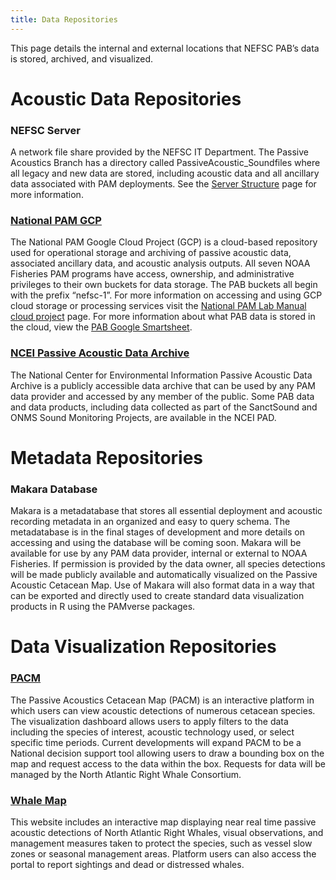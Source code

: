 ```yaml
---
title: Data Repositories
---
```


This page details the internal and external locations that NEFSC PAB’s data is stored, archived, and visualized. 

# Acoustic Data Repositories

### NEFSC Server

A network file share provided by the NEFSC IT Department. The Passive Acoustics Branch has a directory called PassiveAcoustic\_Soundfiles where all legacy and new data are stored, including acoustic data and all ancillary data associated with PAM deployments. See the [Server Structure](/content/DataManagement/PA_soundfiles.qmd) page for more information.

### [National PAM GCP](https://console.cloud.google.com/storage/browser?forceOnBucketsSortingFiltering=true&cloudshell=true&project=ggn-nmfs-pamdata-prod-1&prefix&forceOnObjectsSortingFiltering=false)

The National PAM Google Cloud Project (GCP) is a cloud-based repository used for operational storage and archiving of passive acoustic data, associated ancillary data, and acoustic analysis outputs. All seven NOAA Fisheries PAM programs have access, ownership, and administrative privileges to their own buckets for data storage. The PAB buckets all begin with the prefix “nefsc-1”. For more information on accessing and using GCP cloud storage or processing services visit the [National PAM Lab Manual cloud project](https://nmfs-ost.github.io/PAM-Cloud/) page. For more information about what PAB data is stored in the cloud, view the [PAB Google Smartsheet](https://app.smartsheetgov.com/reports/rxWW9WJQmjx52FC8fqQ8m7RXpVjGJgc8fg9pGgC1?view=grid). 

### [NCEI Passive Acoustic Data Archive](https://www.ncei.noaa.gov/products/passive-acoustic-data)

The National Center for Environmental Information Passive Acoustic Data Archive is a publicly accessible data archive that can be used by any PAM data provider and accessed by any member of the public. Some PAB data and data products, including data collected as part of the SanctSound and ONMS Sound Monitoring Projects, are available in the NCEI PAD. 

# Metadata Repositories

### Makara Database

Makara is a metadatabase that stores all essential deployment and acoustic recording metadata in an organized and easy to query schema. The metadatabase is in the final stages of development and more details on accessing and using the database will be coming soon. Makara will be available for use by any PAM data provider, internal or external to NOAA Fisheries. If permission is provided by the data owner, all species detections will be made publicly available and automatically visualized on the Passive Acoustic Cetacean Map. Use of Makara will also format data in a way that can be exported and directly used to create standard data visualization products in R using the PAMverse packages. 

# Data Visualization Repositories

### [PACM](https://apps-nefsc.fisheries.noaa.gov/pacm/#/narw)

The Passive Acoustics Cetacean Map (PACM) is an interactive platform in which users can view acoustic detections of numerous cetacean species. The visualization dashboard allows users to apply filters to the data including the species of interest, acoustic technology used, or select specific time periods. Current developments will expand PACM to be a National decision support tool allowing users to draw a bounding box on the map and request access to the data within the box. Requests for data will be managed by the North Atlantic Right Whale Consortium. 

### [Whale Map](https://whalemap.org/)

This website includes an interactive map displaying near real time passive acoustic detections of North Atlantic Right Whales, visual observations, and management measures taken to protect the species, such as vessel slow zones or seasonal management areas. Platform users can also access the portal to report sightings and dead or distressed whales. 
